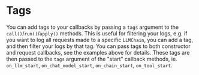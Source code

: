 # Tags

You can add tags to your callbacks by passing a `tags` argument to the `call()`/`run()`/`apply()` methods. This is useful for filtering your logs, e.g. if you want to log all requests made to a specific `LLMChain`, you can add a tag, and then filter your logs by that tag. You can pass tags to both constructor and request callbacks, see the examples above for details. These tags are then passed to the `tags` argument of the "start" callback methods, ie. `on_llm_start`, `on_chat_model_start`, `on_chain_start`, `on_tool_start`.
